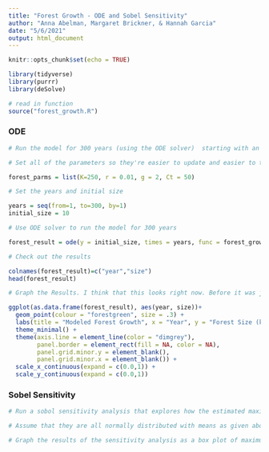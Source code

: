 ```yaml
---
title: "Forest Growth - ODE and Sobel Sensitivity"
author: "Anna Abelman, Margaret Brickner, & Hannah Garcia"
date: "5/6/2021"
output: html_document
---
```


```r
knitr::opts_chunk$set(echo = TRUE)
```

```r
library(tidyverse)
library(purrr)
library(deSolve)
```

```r
# read in function
source("forest_growth.R")
```

### ODE
```r
# Run the model for 300 years (using the ODE solver)  starting with an initial forest size of 10 kg/C, and using the following parameters: canopy closure threshold of 50 kgC , K = 250 kg C (carrying capacity) , r=  0.01 (exponential growth rate before before canopy closure), g = 2 kg/year (linear growth rate after canopy closure)

# Set all of the parameters so they're easier to update and easier to track. 

forest_parms = list(K=250, r = 0.01, g = 2, Ct = 50)

# Set the years and initial size

years = seq(from=1, to=300, by=1)
initial_size = 10

# Use ODE solver to run the model for 300 years

forest_result = ode(y = initial_size, times = years, func = forest_growth, parms = forest_parms)

# Check out the results

colnames(forest_result)=c("year","size")
head(forest_result)

# Graph the Results. I think that this looks right now. Before it was jumping to 250 at year 162/163. I messed around with a few things (not totally sure what I changed that worked, but it seems to be working now). 

ggplot(as.data.frame(forest_result), aes(year, size))+
  geom_point(colour = "forestgreen", size = .3) + 
  labs(title = "Modeled Forest Growth", x = "Year", y = "Forest Size (kg/C)")+ 
  theme_minimal() +
  theme(axis.line = element_line(color = "dimgrey"), 
        panel.border = element_rect(fill = NA, color = NA), 
        panel.grid.minor.y = element_blank(), 
        panel.grid.minor.x = element_blank()) + 
  scale_x_continuous(expand = c(0.0,1)) + 
  scale_y_continuous(expand = c(0.0,1))

```


### Sobel Sensitivity
```r
# Run a sobol sensitivity analysis that explores how the estimated maximum and mean forest size (e.g maximum and mean values of C over the 300 years) varies with the pre canopy closure growth rate (r) and post-canopy closure growth rate (g) and canopy closure threshold and carrying capacity(K)

# Assume that they are all normally distributed with means as given above and standard deviation of 10% of mean value

# Graph the results of the sensitivity analysis as a box plot of maximum forest size and a plot of the two sobol indices (S and T)
```



